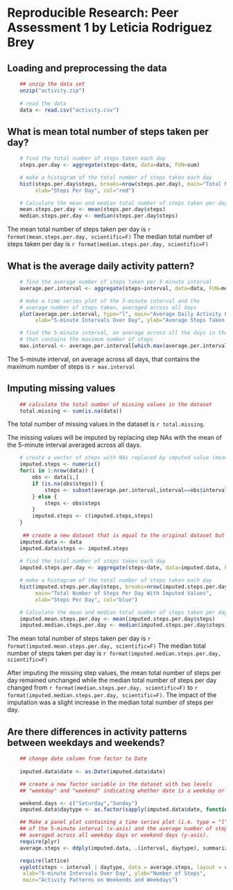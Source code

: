 # Reproducible Research: Peer Assessment 1 by Leticia Rodriguez Brey

## Loading and preprocessing the data

```r
    ## unzip the data set
    unzip("activity.zip")
    
    # read the data
    data <- read.csv("activity.csv")
```

## What is mean total number of steps taken per day?

```r
    # find the total number of steps taken each day
    steps.per.day <- aggregate(steps~date, data=data, FUN=sum)
```
```r
    # make a histogram of the total number of steps taken each day
    hist(steps.per.day$steps, breaks=nrow(steps.per.day), main="Total Number of Steps Per Day",
         xlab="Steps Per Day", col="red")
```
```r
    # Calculate the mean and median total number of steps taken per day
    mean.steps.per.day <- mean(steps.per.day$steps)
    median.steps.per.day <- median(steps.per.day$steps)
```
The mean total number of steps taken per day is `r format(mean.steps.per.day, scientific=F)`
The median total number of steps taken per day is `r format(median.steps.per.day, scientific=F)`

## What is the average daily activity pattern?

```r
    # find the average number of steps taken per 5 minute interval
    average.per.interval <- aggregate(steps~interval, data=data, FUN=mean)
```
```r
    # make a time series plot of the 5-minute interval and the
    # average number of steps taken, averaged across all days
    plot(average.per.interval, type="l", main="Average Daily Activity Pattern",
         xlab="5-minute Intervals Over Day", ylab="Average Steps Taken Over All Days")
```
```r
    # find the 5-minute interval, on average across all the days in the dataset,
    # that contains the maximum number of steps
    max.interval <- average.per.interval[which.max(average.per.interval$steps),"interval"]
```
The 5-minute interval, on average across all days, that contains the maximum number of steps is `r max.interval`

## Imputing missing values
```r
    ## calculate the total number of missing values in the dataset
    total.missing <- sum(is.na(data))
```
The total number of missing values in the dataset is `r total.missing`.
  
The missing values will be imputed by replacing step NAs with the mean of the 5-minute interval averaged across all days.

```r

    # create a vector of steps with NAs replaced by imputed value (mean of 5-minute interval)
    imputed.steps <- numeric()
    for(i in 1:nrow(data)) {
        obs <- data[i,]
        if (is.na(obs$steps)) {
            steps <- subset(average.per.interval,interval==obs$interval)$steps
        } else {
            steps <- obs$steps
        }
        imputed.steps <- c(imputed.steps,steps)
    }
    
     ## create a new dataset that is equal to the original dataset but with the missing data filled in.
    imputed.data <- data
    imputed.data$steps <- imputed.steps
    
    # find the total number of steps taken each day
    imputed.steps.per.day <- aggregate(steps~date, data=imputed.data, FUN=sum)
```
```r
    # make a histogram of the total number of steps taken each day
    hist(imputed.steps.per.day$steps, breaks=nrow(imputed.steps.per.day),
         main="Total Number of Steps Per Day With Imputed Values",
         xlab="Steps Per Day", col="blue")
```
```r
    # Calculate the mean and median total number of steps taken per day
    imputed.mean.steps.per.day <- mean(imputed.steps.per.day$steps)
    imputed.median.steps.per.day <- median(imputed.steps.per.day$steps)
```
The mean total number of steps taken per day is `r format(imputed.mean.steps.per.day, scientific=F)`
The median total number of steps taken per day is `r format(imputed.median.steps.per.day, scientific=F)`

After imputing the missing step values, the mean total number of steps per day remained unchanged while the median total number of steps per day changed from `r format(median.steps.per.day, scientific=F)` to `r format(imputed.median.steps.per.day, scientific=F)`. The impact of the imputation was
a slight increase in the median total number of steps per day.

## Are there differences in activity patterns between weekdays and weekends?

```r
    ## change date column from factor to Date
    
    imputed.data$date <- as.Date(imputed.data$date)

    ## create a new factor variable in the dataset with two levels
    ## "weekday" and "weekend" indicating whether date is a weekday or weekend day.

    weekend.days <- c("Saturday","Sunday")
    imputed.data$daytype <- as.factor(sapply(imputed.data$date, function(x) ifelse(weekdays(x) %in% weekend.days,"weekend","weekday")))
```
```r
    ## Make a panel plot containing a time series plot (i.e. type = "l")
    ## of the 5-minute interval (x-axis) and the average number of steps taken,
    ## averaged across all weekday days or weekend days (y-axis).
    require(plyr)
    average.steps <- ddply(imputed.data, .(interval, daytype), summarize, steps = mean(steps))

    require(lattice)
    xyplot(steps ~ interval | daytype, data = average.steps, layout = c(1, 2), type = "l",
     xlab="5-minute Intervals Over Day", ylab="Number of Steps",
     main="Activity Patterns on Weekends and Weekdays")
```
